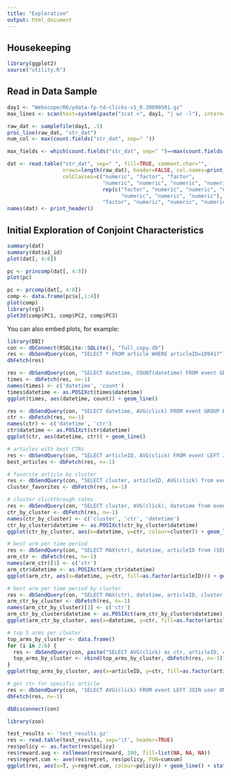 ```yaml
---
title: "Exploration"
output: html_document
---
```


## Housekeeping
```r
library(ggplot2)
source("utility.R")
```

## Read in Data Sample
```r
day1 <- "Webscope/R6/ydata-fp-td-clicks-v1_0.20090501.gz"
max_lines <- scan(text=system(paste("zcat <", day1, "| wc -l"), intern=TRUE), n=1)

raw_dat <- samplefile(day1, .5)
proc_line(raw_dat, "str_dat")
num_col <- max(count.fields("str_dat", sep=" "))

max_fields <- which(count.fields("str_dat", sep=" ")==max(count.fields("str_dat", sep=" ")))

dat <- read.table("str_dat", sep=" ", fill=TRUE, comment.char="",
                  nrows=length(raw_dat), header=FALSE, col.names=print_header(),
                  colClasses=c("numeric", "factor", "factor", 
                               "numeric", "numeric", "numeric", "numeric", "numeric", "numeric",
                               rep(c("factor", "numeric", "numeric", "numeric",
                                     "numeric", "numeric", "numeric"), 22), "factor", "numeric",
                               "factor", "numeric", "numeric", "numeric", "numeric", "numeric", "numeric"))
names(dat) <- print_header()
```

## Initial Exploration of Conjoint Characteristics

```r
summary(dat)
summary(dat$a1_id)
plot(dat[, 4:8])

pc <- princomp(dat[, 4:8])
plot(pc)

pc <- prcomp(dat[, 4:8])
comp <- data.frame(pc$x[,1:4])
plot(comp)
library(rgl)
plot3d(comp$PC1, comp$PC2, comp$PC3)
```

You can also embed plots, for example:

```r
library(DBI)
con <- dbConnect(RSQLite::SQLite(), "full_copy.db")
res <- dbSendQuery(con, "SELECT * FROM article WHERE articleID=109417")
dbFetch(res)

res <- dbSendQuery(con, "SELECT datetime, COUNT(datetime) FROM event GROUP BY datetime")
times <- dbFetch(res, n=-1)
names(times) <- c('datetime', 'count')
times$datetime <- as.POSIXct(times$datetime)
ggplot(times, aes(datetime, count)) + geom_line()

res <- dbSendQuery(con, "SELECT datetime, AVG(click) FROM event GROUP BY datetime")
ctr <- dbFetch(res, n=-1)
names(ctr) <- c('datetime', 'ctr')
ctr$datetime <- as.POSIXct(ctr$datetime)
ggplot(ctr, aes(datetime, ctr)) + geom_line()

# articles with best CTRs
res <- dbSendQuery(con, "SELECT articleID, AVG(click) FROM event LEFT JOIN article ON event.displayed=article.articleID GROUP BY articleID ORDER BY AVG(click) DESC")
best_articles <- dbFetch(res, n=-1)

# favorite article by cluster
res <- dbSendQuery(con, "SELECT cluster, articleID, AVG(click) from event LEFT JOIN article ON event.displayed=article.articleID LEFT JOIN user ON event.userID=user.userID GROUP BY cluster")
cluster_favorites <- dbFetch(res, n=-1)

# cluster clickthrough rates
res <- dbSendQuery(con, "SELECT cluster, AVG(click), datetime from event LEFT JOIN user ON event.userID=user.userID GROUP BY cluster, datetime")
ctr_by_cluster <- dbFetch(res, n=-1)
names(ctr_by_cluster) <- c('cluster', 'ctr', 'datetime')
ctr_by_cluster$datetime <- as.POSIXct(ctr_by_cluster$datetime)
ggplot(ctr_by_cluster, aes(x=datetime, y=ctr, colour=cluster)) + geom_line() + stat_smooth(method='loess', formula=y ~ x, size=1)

# best arm per time period
res <- dbSendQuery(con, "SELECT MAX(ctr), datetime, articleID from (SELECT AVG(click) as ctr, datetime, articleID from event LEFT JOIN article ON event.displayed=article.articleID GROUP BY datetime, articleID) GROUP BY datetime")
arm_ctr <- dbFetch(res, n=-1)
names(arm_ctr)[1] <- c('ctr')
arm_ctr$datetime <- as.POSIXct(arm_ctr$datetime)
ggplot(arm_ctr, aes(x=datetime, y=ctr, fill=as.factor(articleID))) + geom_bar(stat='Identity')

# best arm per time period by cluster
res <- dbSendQuery(con, "SELECT MAX(ctr), datetime, articleID, cluster from (SELECT AVG(click) as ctr, datetime, articleID, cluster from event LEFT JOIN article ON event.displayed=article.articleID LEFT JOIN user ON event.userID=user.userID GROUP BY datetime, articleID, cluster) GROUP BY datetime, cluster")
arm_ctr_by_cluster <- dbFetch(res, n=-1)
names(arm_ctr_by_cluster)[1] <- c('ctr')
arm_ctr_by_cluster$datetime <- as.POSIXct(arm_ctr_by_cluster$datetime)
ggplot(arm_ctr_by_cluster, aes(x=datetime, y=ctr, fill=as.factor(articleID))) + geom_bar(stat='Identity') + facet_wrap(~cluster)

# top 5 arms per cluster
top_arms_by_cluster <- data.frame()
for (i in 2:6) {
  res <- dbSendQuery(con, paste("SELECT AVG(click) as ctr, articleID, cluster from event LEFT JOIN article ON event.displayed=article.articleID LEFT JOIN user ON event.userID=user.userID WHERE cluster=", i, "GROUP BY articleID ORDER BY ctr DESC LIMIT 5"))
  top_arms_by_cluster <- rbind(top_arms_by_cluster, dbFetch(res, n=-1))
}
ggplot(top_arms_by_cluster, aes(x=articleID, y=ctr, fill=as.factor(articleID))) + geom_bar(stat='Identity') + facet_wrap(~cluster)

# get ctr for specific article
res <- dbSendQuery(con, 'SELECT AVG(click) FROM event LEFT JOIN user ON event.userID=user.userID WHERE event.displayed=109453 AND user.cluster=2')
dbFetch(res, n=-1)

dbDisconnect(con)
```

```r
library(zoo)

test_results <- 'test_results.gz'
res <- read.table(test_results, sep='\t', header=TRUE)
res$policy <- as.factor(res$policy)
res$reward.avg <- rollmean(res$reward, 100, fill=list(NA, NA, NA))
res$regret.cum <- ave(res$regret, res$policy, FUN=cumsum)
ggplot(res, aes(x=T, y=regret.cum, colour=policy)) + geom_line() + stat_smooth(method='loess', formula=y~x)
```


